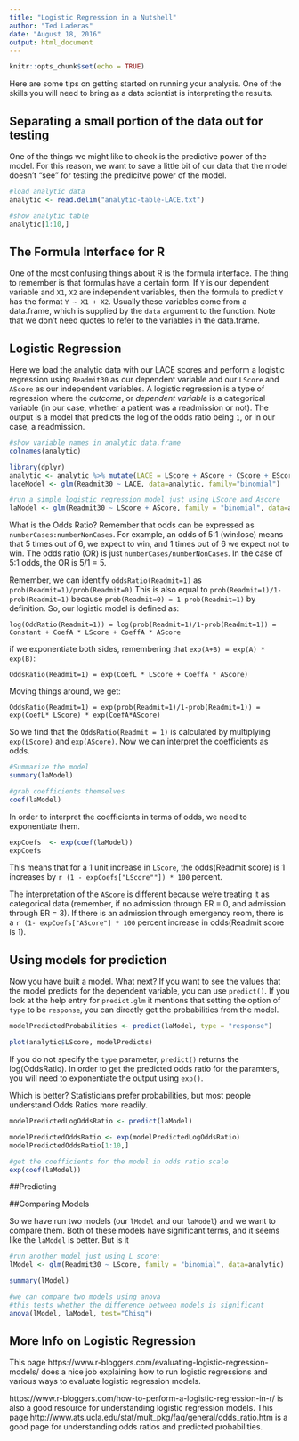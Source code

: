 ```yaml
---
title: "Logistic Regression in a Nutshell"
author: "Ted Laderas"
date: "August 18, 2016"
output: html_document
---
```


```r
knitr::opts_chunk$set(echo = TRUE)
```

Here are some tips on getting started on running your analysis. One of the skills you will need to bring as a data scientist is interpreting the results. 

## Separating a small portion of the data out for testing

One of the things we might like to check is the predictive power of the model. For this reason, we want to save a little bit of our data that the model doesn't "see" for testing the predicitve power of the model.

```r
#load analytic data
analytic <- read.delim("analytic-table-LACE.txt")

#show analytic table
analytic[1:10,]
```

## The Formula Interface for R

One of the most confusing things about R is the formula interface. The thing to remember is that formulas have a certain form. If `Y` is our dependent variable and `X1`, `X2` are independent variables, then the formula to predict `Y` has the format `Y ~ X1 + X2`. Usually these variables come from a data.frame, which is supplied by the `data` argument to the function. Note that we don't need quotes to refer to the variables in the data.frame.

## Logistic Regression

Here we load the analytic data with our LACE scores and perform a logistic regression using `Readmit30` as our dependent variable and our `LScore` and `AScore` as our independent variables. A logistic regression is a type of regression where the *outcome*, or *dependent variable* is a categorical variable (in our case, whether a patient was a readmission or not). The output is a model that predicts the log of the odds ratio being `1`, or in our case, a readmission.

```r
#show variable names in analytic data.frame
colnames(analytic)

library(dplyr)
analytic <- analytic %>% mutate(LACE = LScore + AScore + CScore + EScore)
laceModel <- glm(Readmit30 ~ LACE, data=analytic, family="binomial")

#run a simple logistic regression model just using LScore and Ascore
laModel <- glm(Readmit30 ~ LScore + AScore, family = "binomial", data=analytic)
```

What is the Odds Ratio? Remember that odds can be expressed as `numberCases:numberNonCases`. For example, an odds of 5:1 (win:lose) means that 5 times out of 6, we expect to win, and 1 times out of 6 we expect not to win. The odds ratio (OR) is just `numberCases/numberNonCases`. In the case of 5:1 odds, the OR is 5/1 = 5.

Remember, we can identify `oddsRatio(Readmit=1)` as `prob(Readmit=1)/prob(Readmit=0)` This is also equal to `prob(Readmit=1)/1-prob(Readmit=1)` because `prob(Readmit=0) = 1-prob(Readmit=1)` by definition. So, our logistic model is defined as:

`log(OddRatio(Readmit=1)) = log(prob(Readmit=1)/1-prob(Readmit=1)) = Constant + CoefA * LScore + CoeffA * AScore`

if we exponentiate both sides, remembering that `exp(A+B) = exp(A) * exp(B)`:

`OddsRatio(Readmit=1) = exp(CoefL * LScore + CoeffA * AScore)`

Moving things around, we get:

`OddsRatio(Readmit=1) = exp(prob(Readmit=1)/1-prob(Readmit=1)) = exp(CoefL* LScore) * exp(CoefA*AScore)`

So we find that the `OddsRatio(Readmit = 1)` is calculated by multiplying `exp(LScore)` and `exp(AScore)`. Now we can interpret the coefficients as odds.

```r
#Summarize the model
summary(laModel)

#grab coefficients themselves
coef(laModel)
```

In order to interpret the coefficients in terms of odds, we need to exponentiate them.

```r
expCoefs  <- exp(coef(laModel))
expCoefs
```

This means that for a 1 unit increase in `LScore`, the odds(Readmit score) is 1 increases by `r (1 - expCoefs["LScore""]) * 100` percent. 

The interpretation of the `AScore` is different because we're treating it as categorical data (remember, if no admission through ER = 0, and admission through ER = 3). If there is an admission through emergency room, there is a `r (1- expCoefs["AScore"] * 100` percent increase in odds(Readmit score is 1).

## Using models for prediction

Now you have built a model. What next? If you want to see the values that the model predicts for the dependent variable, you can use `predict()`. If you look at the help entry for `predict.glm` it mentions that setting the option of `type` to be `response`, you can directly get the probabilities from the model.

```r
modelPredictedProbabilities <- predict(laModel, type = "response")

plot(analytic$LScore, modelPredicts)
```

If you do not specify the `type` parameter, `predict()` returns the log(OddsRatio). In order to get the predicted odds ratio for the paramters, you will need to exponentiate the output using `exp()`.

Which is better? Statisticians prefer probabilities, but most people understand Odds Ratios more readily.

```r
modelPredictedLogOddsRatio <- predict(laModel)

modelPredictedOddsRatio <- exp(modelPredictedLogOddsRatio)
modelPredictedOddsRatio[1:10,]

#get the coefficients for the model in odds ratio scale
exp(coef(laModel))
```

##Predicting 

##Comparing Models

So we have run two models (our `lModel` and our `laModel`) and we want to compare them. Both of these models have significant terms, and it seems like the `laModel` is better. But is it 

```r
#run another model just using L score:
lModel <- glm(Readmit30 ~ LScore, family = "binomial", data=analytic)

summary(lModel)

#we can compare two models using anova
#this tests whether the difference between models is significant
anova(lModel, laModel, test="Chisq")
```

## More Info on Logistic Regression 

This page https://www.r-bloggers.com/evaluating-logistic-regression-models/ does a nice job explaining how to run logistic regressions and various ways to evaluate logistic regression models. 

https://www.r-bloggers.com/how-to-perform-a-logistic-regression-in-r/ is also a good resource for understanding logistic regression models. This page http://www.ats.ucla.edu/stat/mult_pkg/faq/general/odds_ratio.htm is a good page for understanding odds ratios and predicted probabilities.